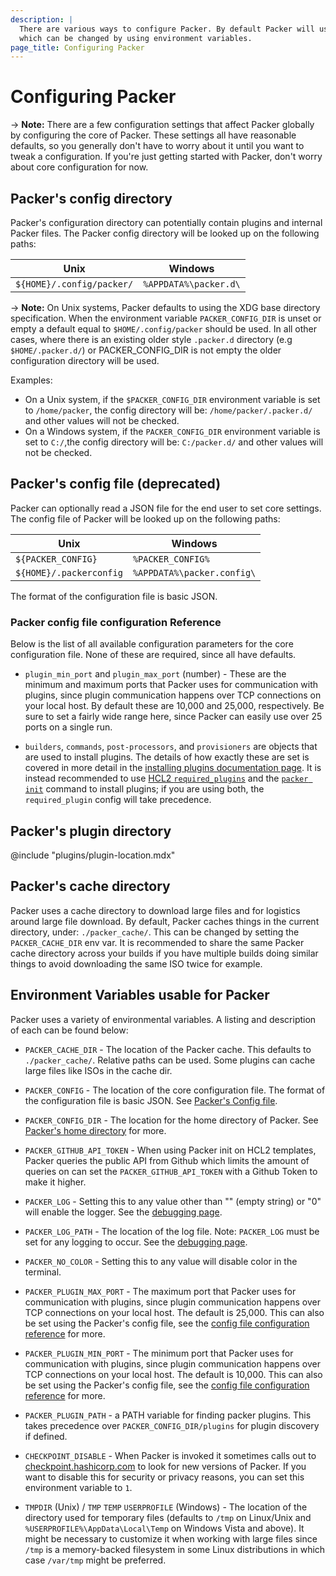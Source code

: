```yaml
---
description: |
  There are various ways to configure Packer. By default Packer will use known folders,
  which can be changed by using environment variables.
page_title: Configuring Packer
---
```


# Configuring Packer

-> **Note:** There are a few configuration settings that affect Packer globally
by configuring the core of Packer. These settings all have reasonable defaults,
so you generally don't have to worry about it until you want to tweak a
configuration. If you're just getting started with Packer, don't worry about
core configuration for now.

## Packer's config directory

Packer's configuration directory can potentially contain plugins and internal
Packer files. The Packer config directory will be looked up on the following paths:

| Unix                        | Windows                     |
| --------------------------- | --------------------------- |
| `${HOME}/.config/packer/`   | `%APPDATA%\packer.d\`       |

-> **Note:** On Unix systems, Packer defaults to using the XDG base directory specification.
When the environment variable `PACKER_CONFIG_DIR` is unset or empty a default equal to `$HOME/.config/packer` should be used.
In all other cases, where there is an existing older style `.packer.d` directory (e.g `$HOME/.packer.d/`)  or PACKER_CONFIG_DIR is not empty
the older configuration directory will be used.

Examples:

- On a Unix system, if the `$PACKER_CONFIG_DIR` environment variable is set to
  `/home/packer`, the config directory will be: `/home/packer/.packer.d/` and
  other values will not be checked.
- On a Windows system, if the `PACKER_CONFIG_DIR` environment variable is set to `C:/`,the
  config directory will be: `C:/packer.d/` and other values will not be checked.

<a id="packer-s-config-file"></a>

## Packer's config file (deprecated)

Packer can optionally read a JSON file for the end user to set core settings.
The config file of Packer will be looked up on the following paths:

| Unix                             | Windows                           |
| -------------------------------- | --------------------------------- |
| `${PACKER_CONFIG}`               | `%PACKER_CONFIG%`                 |
| `${HOME}/.packerconfig`          | `%APPDATA%\packer.config\`        |

The format of the configuration file is basic JSON.

### Packer config file configuration Reference

Below is the list of all available configuration parameters for the core
configuration file. None of these are required, since all have defaults.

- `plugin_min_port` and `plugin_max_port` (number) - These are the minimum
  and maximum ports that Packer uses for communication with plugins, since
  plugin communication happens over TCP connections on your local host. By
  default these are 10,000 and 25,000, respectively. Be sure to set a fairly
  wide range here, since Packer can easily use over 25 ports on a single run.

- `builders`, `commands`, `post-processors`, and `provisioners` are objects
  that are used to install plugins. The details of how exactly these are set is
  covered in more detail in the [installing plugins documentation
  page](/packer/docs/plugins/install-plugins). It is instead recommended to use [HCL2
  `required_plugins`](/packer/docs/templates/hcl_templates/blocks/packer#specifying-plugin-requirements)
  and the [`packer init`](/packer/docs/commands/init) command to install plugins; if
  you are using both, the `required_plugin` config will take precedence.

## Packer's plugin directory

@include "plugins/plugin-location.mdx"

## Packer's cache directory

Packer uses a cache directory to download large files and for logistics around
large file download. By default, Packer caches things in the current directory,
under: `./packer_cache/`. This can be changed by setting the `PACKER_CACHE_DIR`
env var. It is recommended to share the same Packer cache directory across your
builds if you have multiple builds doing similar things to avoid downloading the
same ISO twice for example.

## Environment Variables usable for Packer

Packer uses a variety of environmental variables. A listing and description of
each can be found below:

- `PACKER_CACHE_DIR` - The location of the Packer cache. This defaults to
  `./packer_cache/`. Relative paths can be used. Some plugins can cache large
  files like ISOs in the cache dir.

- `PACKER_CONFIG` - The location of the core configuration file. The format
  of the configuration file is basic JSON. See [Packer's Config
  file](#packer-s-config-file).

- `PACKER_CONFIG_DIR` - The location for the home directory of Packer. See
  [Packer's home directory](#packer-s-home-directory) for more.

- `PACKER_GITHUB_API_TOKEN` - When using Packer init on HCL2 templates, Packer
  queries the public API from Github which limits the amount of queries on can
  set the `PACKER_GITHUB_API_TOKEN` with a Github Token to make it higher.

- `PACKER_LOG` - Setting this to any value other than "" (empty string) or
  "0" will enable the logger. See the [debugging
  page](/packer/docs/debugging).

- `PACKER_LOG_PATH` - The location of the log file. Note: `PACKER_LOG` must
  be set for any logging to occur. See the [debugging
  page](/packer/docs/debugging).

- `PACKER_NO_COLOR` - Setting this to any value will disable color in the
  terminal.

- `PACKER_PLUGIN_MAX_PORT` - The maximum port that Packer uses for
  communication with plugins, since plugin communication happens over TCP
  connections on your local host. The default is 25,000. This can also be set
  using the Packer's config file, see the [config file configuration
  reference](#packer-config-file-configuration-reference) for more.

- `PACKER_PLUGIN_MIN_PORT` - The minimum port that Packer uses for
  communication with plugins, since plugin communication happens over TCP
  connections on your local host. The default is 10,000. This can also be set
  using the Packer's config file, see the [config file configuration
  reference](#packer-config-file-configuration-reference) for more.

- `PACKER_PLUGIN_PATH` - a PATH variable for finding packer plugins.
  This takes precedence over `PACKER_CONFIG_DIR/plugins` for plugin discovery
  if defined.

- `CHECKPOINT_DISABLE` - When Packer is invoked it sometimes calls out to
  [checkpoint.hashicorp.com](https://checkpoint.hashicorp.com/) to look for
  new versions of Packer. If you want to disable this for security or privacy
  reasons, you can set this environment variable to `1`.

- `TMPDIR` (Unix) / `TMP` `TEMP` `USERPROFILE` (Windows) - The
  location of the directory used for temporary files (defaults to `/tmp` on
  Linux/Unix and `%USERPROFILE%\AppData\Local\Temp` on Windows Vista and above).
  It might be necessary to customize it when working with large files since
  `/tmp` is a memory-backed filesystem in some Linux distributions in which case
  `/var/tmp` might be preferred.
